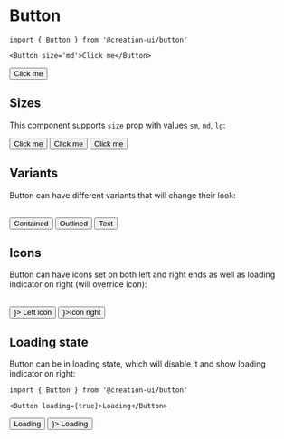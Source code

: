# Button

```tsx copy
import { Button } from '@creation-ui/button'

<Button size='md'>Click me</Button>
```


<Container>
  <Button>Click me</Button>
</Container>

## Sizes

This component supports `size` prop with values `sm`, `md`, `lg`:

<Container>
  <Button size='lg'>Click me</Button>
  <Button size='md'>Click me</Button>
  <Button size='sm'>Click me</Button>
</Container>

## Variants

Button can have different variants that will change their look:

<br />

<Container>
  <Button children='Contained' variant='contained'>
    Contained
  </Button>
  <Button children='Outlined' variant='outlined'>
    Outlined
  </Button>
  <Button children='Text' variant='text'>
    Text
  </Button>
</Container>

## Icons

Button can have icons set on both left and right ends as well as loading indicator on right (will override icon):

<br />

<Container>
  <Button iconLeft={<Icon icon='account_circle' />}>
    Left icon
  </Button>
  <Button iconRight={<Icon icon='account_circle' />}>Icon right</Button>

</Container>

## Loading state

Button can be in loading state, which will disable it and show loading indicator on right:

```tsx copy
import { Button } from '@creation-ui/button'

<Button loading={true}>Loading</Button>
```

<Container>
  <Button loading={true}>Loading</Button>
  <Button loading={true} iconLeft={<Icon icon='account_circle' />}>
    Loading
  </Button>
</Container>

